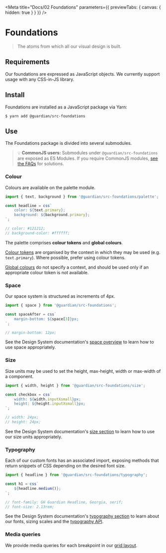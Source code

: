 
<Meta
	title="Docs/02 Foundations"
	parameters={{ previewTabs: { canvas: { hidden: true } } }}
/>

# Foundations

> The atoms from which all our visual design is built.

## Requirements

Our foundations are expressed as JavaScript objects. We currently support usage with any CSS-in-JS library.

## Install

Foundations are installed as a JavaScript package via Yarn:

```shell
$ yarn add @guardian/src-foundations
```

## Use

The Foundations package is divided into several submodules.

> 💡 **CommonJS users:** Submodules under `@guardian/src-foundations` are exposed as ES Modules. If you require CommonJS modules, [see the FAQs](https://guardian.github.io/source/?path=/docs/docs-09-faqs--page) for solutions.

### Colour

Colours are available on the palette module.

```js
import { text, background } from '@guardian/src-foundations/palette';

const headline = css`
	color: ${text.primary};
	background: ${background.primary};
`;

// color: #121212;
// background-color: #ffffff;
```

The palette comprises **colour tokens** and **global colours**.

[Colour tokens](https://theguardian.design/2a1e5182b/p/1377a6-tokens/b/293ddb) are organised by the context in which they may be used (e.g. `text.primary`). Where possible, prefer using colour tokens.

[Global colours](https://theguardian.design/2a1e5182b/p/492a30-light-palette) do not specify a context, and should be used only if an appropriate colour token is not available.

### Space

Our space system is structured as increments of 4px.

```js
import { space } from '@guardian/src-foundations';

const spaceAfter = css`
	margin-bottom: ${space[3]}px;
`;

// margin-bottom: 12px;
```

See the Design System documentation's [space overview](https://theguardian.design/2a1e5182b/p/449bd5) to learn how to use space appropriately.

### Size

Size units may be used to set the height, max-height, width or max-width of a component.

```js
import { width, height } from '@guardian/src-foundations/size';

const checkbox = css`
	width: ${width.inputXsmall}px;
	height: ${height.inputXsmall}px;
`;

// width: 24px;
// height: 24px;
```

See the Design System documentation's [size section](https://www.theguardian.design/2a1e5182b/p/38d9a9-overview) to learn how to use our size units appropriately.

### Typography

Each of our custom fonts has an associated import, exposing methods that return snippets of CSS depending on the desired font size.

```js
import { headline } from '@guardian/src-foundations/typography';

const h1 = css`
	${headline.medium()};
`;

// font-family: GH Guardian Headline, Georgia, serif;
// font-size: 2.13rem;
```

See the Design System documentation's [typography section](https://theguardian.design/2a1e5182b/p/930d69/b/78d0d9) to learn about our fonts, sizing scales and the [typography API](https://theguardian.design/2a1e5182b/p/930d69/b/06df96).

### Media queries

We provide media queries for each breakpoint in our [grid layout](https://theguardian.design/2a1e5182b/p/41be19-layout).
